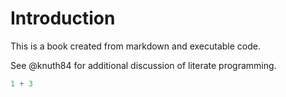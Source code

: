 # Introduction

This is a book created from markdown and executable code.

See @knuth84 for additional discussion of literate programming.

```r
1 + 3
```
